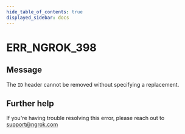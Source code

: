 ```yaml
---
hide_table_of_contents: true
displayed_sidebar: docs
---
```



# ERR_NGROK_398

## Message

The `ID` header cannot be removed without specifying a replacement.

<ErrorDetails error="err_ngrok_398" />

## Further help

If you're having trouble resolving this error, please reach out to [support@ngrok.com](mailto:support@ngrok.com?subject=Help%20with%20ERR_NGROK_398)

